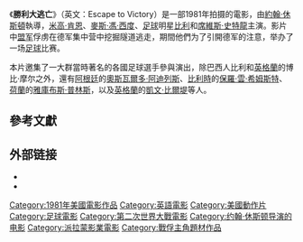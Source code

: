 {{Expand |time=2010-05-31T03:02:40+00:00 }}
{{noteTA
|G1=Show}}
{{Infobox Film 
| name = 勝利大逃亡
| original_name = ''Escape to Victory''
  | image = EscapeToVictory.jpg|250px
  | caption =
  | director = [[約翰·休斯頓|約翰·休斯頓]]<br />[[Robert_Riger|Robert Riger]]
  | producer = {{tsl|en|Mario Kassar|馬里奧·凱薩}}<br />[[Gordon_McLendon|Gordon McLendon]]<br />{{tsl|en|Andrew G. Vajna|安德魯·威拿}}
  | writer = [[Jeff_Maguire|Jeff Maguire]]<br />[[Djordje_Milicevic|Djordje Milicevic]]<br />[[Yabo_Yablonsky|Yabo Yablonsky]]<br />[[Evan_Jones_(writer)|Evan Jones]]
  | starring = [[席維斯·史特龍|席維斯·史特龍]]<br />[[比利|比利]]<br />[[米高·肯恩|米高·肯恩]]<br />[[麥斯·馮·西度|麥斯·馮·西度]]<br />[[博比·摩尔|博比·摩尔]]
  | music = {{tsl|en|Bill Conti|標·葛迪}}
  | cinematography = [[Gerry_Fisher|Gerry Fisher]]
  | editing = Roberto Silvi
  | distributor = 上映：[[派拉蒙電影公司|派拉蒙電影公司]]<br />影碟：[[华纳兄弟|华纳兄弟]]
  | released = {{start date|1981|7|30}}
  | runtime = 110分鐘
  | language = [[英語|英語]]
  | rating = 
  | budget = 
  | preceded_by =
  | followed_by = 
  }}
《'''勝利大逃亡'''》（英文：Escape to Victory）是一部1981年拍摄的電影，由[[約翰·休斯頓|約翰·休斯頓]]執導，[[米高·肯恩|米高·肯恩]]、[[麥斯·馮·西度|麥斯·馮·西度]]、[[足球|足球]]明星[[比利|比利]]和[[席維斯·史特龍|席維斯·史特龍]]主演。影片中[[盟军|盟军]]俘虏在德军集中营中挖掘隧道逃走，期間他們为了引開德军的注意，举办了一场[[足球|足球]]比赛。

本片邀集了一大群當時著名的各國足球選手參與演出，除巴西人比利和[[英格蘭足球代表隊|英格蘭]]的博比·摩尔之外，還有[[阿根廷國家足球隊|阿根廷]]的[[奧斯瓦爾多·阿迪列斯|奧斯瓦爾多·阿迪列斯]]、[[比利時國家足球隊|比利時]]的[[保羅·雲·希姆斯特|保羅·雲·希姆斯特]]、[[荷蘭國家足球隊|荷蘭]]的[[雅庫布斯·普林斯|雅庫布斯·普林斯]]，以及[[英格蘭足球代表隊|英格蘭]]的[[奇雲·比堤|凱文·比爾堤]]等人。

==參考文獻==
<div class="references-small">
<references></references>
</div>

== 外部链接 ==
* {{imdb title|0083284|勝利大逃亡}}
* {{Amg movie|52391|勝利大逃亡}}

{{DEFAULTSORT:Escape to Victory }}
[[Category:1981年美國電影作品|Category:1981年美國電影作品]]
[[Category:英語電影|Category:英語電影]]
[[Category:美國動作片|Category:美國動作片]]
[[Category:足球電影|Category:足球電影]]
[[Category:第二次世界大戰電影|Category:第二次世界大戰電影]]
[[Category:约翰·休斯顿导演的电影|Category:约翰·休斯顿导演的电影]]
[[Category:派拉蒙影業電影|Category:派拉蒙影業電影]]
[[Category:戰俘主角題材作品|Category:戰俘主角題材作品]]
